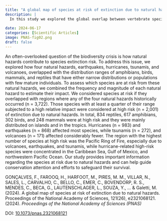 ---
title: "A global map of species at risk of extinction due to natural hazards"
description: |
  In this study we explored the global overlap between vertebrate species distributions and their natural hazards (earthquakes, hurricanes, tsunamis, and volcanoes)
  
date: 2024-06-17
categories: [Scientific Articles]
image: PNAS-fig02.png
draft: false
---


An often-overlooked question of the biodiversity crisis is how natural hazards contribute to species extinction risk. To address this issue, we explored how four natural hazards, earthquakes, hurricanes, tsunamis, and volcanoes, overlapped with the distribution ranges of amphibians, birds, mammals, and reptiles that have either narrow distributions or populations with few mature individuals. To assess which species are at risk from these natural hazards, we combined the frequency and magnitude of each natural hazard to estimate their impact. We considered species at risk if they overlapped with regions where any of the four natural hazards historically occurred (n = 3,722). Those species with at least a quarter of their range subjected to a high relative impact were considered at high risk (n = 2,001) of extinction due to natural hazards. In total, 834 reptiles, 617 amphibians, 302 birds, and 248 mammals were at high risk and they were mainly distributed on islands and in the tropics. Hurricanes (n = 983) and earthquakes (n = 868) affected most species, while tsunamis (n = 272), and volcanoes (n = 171) affected considerably fewer. The region with the highest number of species at high risk was the Pacific Ring of Fire, especially due to volcanoes, earthquakes, and tsunamis, while hurricane-related high-risk species were concentrated in the Caribbean Sea, Gulf of Mexico, and northwestern Pacific Ocean. Our study provides important information regarding the species at risk due to natural hazards and can help guide conservation attention and efforts to safeguard their survival.


GONÇALVES, F., FAROOQ, H., HARFOOT, M., PIRES, M. M., VILLAR, N., SALES, L., CARVALHO, C., BELLO, C., EMER, C., BOVENDORP, R. S., MENDES, C., BECA, G., LAUTENSCHLAGER, L., SOUZA, Y., ... & Galetti, M. (2024). A global map of species at risk of extinction due to natural hazards. Proceedings of the National Academy of Sciences, 121(26), e2321068121. (2024). *Proceedings of the National Academy of Sciences (PNAS)*

DOI: [10.1073/pnas.2321068121](https://www.pnas.org/doi/10.1073/pnas.2321068121)
